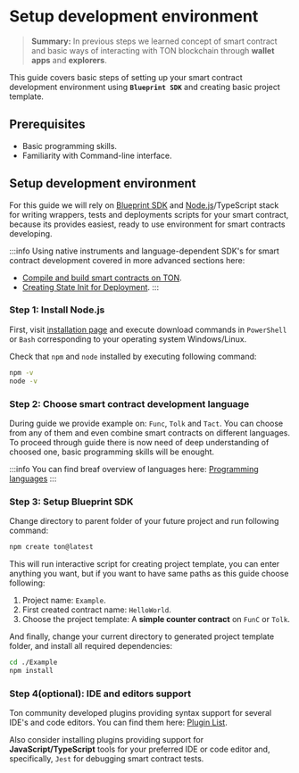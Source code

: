 # Setup development environment

> **Summary:** In previous steps we learned concept of smart contract and basic ways of interacting with TON blockchain through **wallet apps** and **explorers**.

This guide covers basic steps of setting up your smart contract development environment using **`Blueprint SDK`** and creating basic project template.

## Prerequisites

 - Basic programming skills.
 - Familiarity with Command-line interface.

## Setup development environment

For this guide we will rely on [Blueprint SDK](https://github.com/ton-org/blueprint/) and [Node.js](https://nodejs.org/en)/TypeScript stack for writing wrappers, tests and deployments scripts for your smart contract, because its provides easiest, ready to use environment for smart contracts developing. 

:::info
Using native instruments and language-dependent SDK's for smart contract development covered in more advanced sections here:
 - [Compile and build smart contracts on TON](/v3/documentation/archive/compile#ton-compiler/).
 - [Creating State Init for Deployment](/v3/guidelines/smart-contracts/howto/wallet#creating-the-state-init-for-deployment/).
:::

### Step 1: Install Node.js

First, visit [installation page](https://nodejs.org/en/download) and execute download commands in `PowerShell` or `Bash` corresponding to your operating system Windows/Linux. 

Check that `npm` and `node` installed by executing following command:

```bash
npm -v
node -v
```

### Step 2: Choose smart contract development language

During guide we provide example on: `Func`, `Tolk` and `Tact`. You can choose from any of them and even combine smart contracts on different languages. To proceed through guide there is now need of deep understanding of choosed one, basic programming skills will be enought.

:::info
You can find breaf overview of languages here: [Programming languages](/v3/documentation/smart-contracts/overview#programming-languages/)
:::

### Step 3: Setup Blueprint SDK

Change directory to parent folder of your future project and run following command:

```bash
npm create ton@latest
```

This will run interactive script for creating project template, you can enter anything you want, but if you want to have same paths as this guide choose following:
1. Project name: `Example`.
2. First created contract name: `HelloWorld`.
3. Choose the project template: A **simple counter contract** on `FunC` or `Tolk`.

And finally, change your current directory to generated project template folder, and install all required dependencies:

```bash
cd ./Example
npm install
```

### Step 4(optional): IDE and editors support

Ton community developed plugins providing syntax support for several IDE's and code editors. You can find them here: [Plugin List](https://docs.ton.org/v3/documentation/smart-contracts/getting-started/ide-plugins/).

Also consider installing plugins providing support for **JavaScript/TypeScript** tools for your preferred IDE or code editor and, specifically, `Jest` for debugging smart contract tests.

